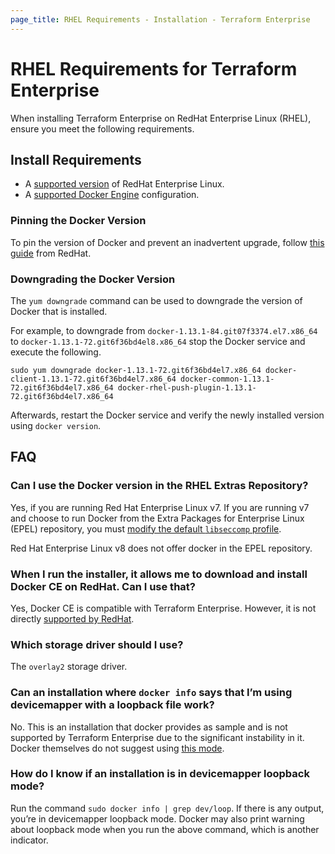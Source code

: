 ```yaml
---
page_title: RHEL Requirements - Installation - Terraform Enterprise
---
```


# RHEL Requirements for Terraform Enterprise

When installing Terraform Enterprise on RedHat Enterprise Linux (RHEL), ensure you meet the following requirements.

## Install Requirements

* A [supported version](/enterprise/requirements/os-specific/supported-os) of RedHat Enterprise Linux.
* A [supported Docker Engine](/enterprise/requirements/docker) configuration.

### Pinning the Docker Version

To pin the version of Docker and prevent an inadvertent upgrade, follow [this guide](https://access.redhat.com/solutions/98873) from RedHat.

### Downgrading the Docker Version

The `yum downgrade` command can be used to downgrade the version of Docker that is installed.

For example, to downgrade from `docker-1.13.1-84.git07f3374.el7.x86_64` to `docker-1.13.1-72.git6f36bd4el8.x86_64` stop the Docker service and execute the following.

```
sudo yum downgrade docker-1.13.1-72.git6f36bd4el7.x86_64 docker-client-1.13.1-72.git6f36bd4el7.x86_64 docker-common-1.13.1-72.git6f36bd4el7.x86_64 docker-rhel-push-plugin-1.13.1-72.git6f36bd4el7.x86_64
```

Afterwards, restart the Docker service and verify the newly installed version using `docker version`.

## FAQ

### Can I use the Docker version in the RHEL Extras Repository?

Yes, if you are running Red Hat Enterprise Linux v7. If you are running v7 and choose to run Docker from the Extra Packages for Enterprise Linux (EPEL) repository, you must [modify the default `libseccomp` profile](/enterprise/before-installing#option-3-docker-engine-using-a-modified-libseccomp-profile).

Red Hat Enterprise Linux v8 does not offer docker in the EPEL repository.

### When I run the installer, it allows me to download and install Docker CE on RedHat. Can I use that?

Yes, Docker CE is compatible with Terraform Enterprise. However, it is not directly [supported by RedHat](https://access.redhat.com/articles/2726611).

### Which storage driver should I use?

The `overlay2` storage driver.

### Can an installation where `docker info` says that I’m using devicemapper with a loopback file work?

No. This is an installation that docker provides as sample and is not supported by Terraform Enterprise due to the significant instability in it. Docker themselves do not suggest using [this mode](https://docs.docker.com/storage/storagedriver/device-mapper-driver/#configure-loop-lvm-mode-for-testing).

### How do I know if an installation is in devicemapper loopback mode?

Run the command `sudo docker info | grep dev/loop`. If there is any output, you’re in devicemapper loopback mode. Docker may also print warning about loopback mode when you run the above command, which is another indicator.
